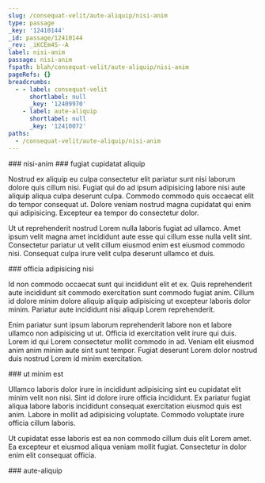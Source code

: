 ```yaml
---
slug: /consequat-velit/aute-aliquip/nisi-anim
type: passage
_key: '12410144'
_id: passage/12410144
_rev: _iKCEm4S--A
label: nisi-anim
passage: nisi-anim
fspath: blah/consequat-velit/aute-aliquip/nisi-anim
pageRefs: {}
breadcrumbs:
  - - label: consequat-velit
      shortlabel: null
      _key: '12409970'
    - label: aute-aliquip
      shortlabel: null
      _key: '12410072'
paths:
  - /consequat-velit/aute-aliquip/nisi-anim
---
```


<NuggetArea>
<Passage slug="/consequat-velit/aute-aliquip/nisi-anim" type="passage" _key="12410144" _id="passage/12410144" _rev="_iKCEm4S--A" label="nisi-anim" passage="nisi-anim" fspath="blah/consequat-velit/aute-aliquip/nisi-anim" paths="/consequat-velit/aute-aliquip/nisi-anim">
<NuggetBody>
### nisi-anim

</NuggetBody>
<Breadcrumbs>
<Crumbs>
<Crumb _key="12409970" label="consequat-velit" /><Crumb _key="12410072" label="aute-aliquip" />
</Crumbs>
</Breadcrumbs>
</Passage>

<NuggetsInbound>
</NuggetsInbound>
<NuggetsOutbound>
<Nugget direction="outbound" type="nugget" _key="c2e55278-a97d-4bfb-9799-c561508e7f98" _id="nugget/c2e55278-a97d-4bfb-9799-c561508e7f98" _rev="_iKCEm4W---" fspath="blah/consequat-velit/aute-aliquip/nisi-anim/fugiat-cupidatat-aliquip.md" label="fugiat cupidatat aliquip" paths="/consequat-velit/aute-aliquip/nisi-anim/fugiat-cupidatat-aliquip" slug="/consequat-velit/aute-aliquip/nisi-anim/fugiat-cupidatat-aliquip">
<NuggetBody>
### fugiat cupidatat aliquip

Nostrud ex aliquip eu culpa consectetur elit pariatur sunt nisi laborum dolore quis cillum nisi. Fugiat qui do ad ipsum adipisicing labore nisi aute aliquip aliqua culpa deserunt culpa. Commodo commodo quis occaecat elit do tempor consequat ut. Dolore veniam nostrud magna cupidatat qui enim qui adipisicing. Excepteur ea tempor do consectetur dolor.

Ut ut reprehenderit nostrud Lorem nulla laboris fugiat ad ullamco. Amet ipsum velit magna amet incididunt aute esse qui cillum esse nulla velit sint. Consectetur pariatur ut velit cillum eiusmod enim est eiusmod commodo nisi. Consequat culpa irure velit culpa deserunt ullamco et duis.

</NuggetBody>
</Nugget>

<Nugget direction="outbound" type="nugget" _key="f92d5bb1-1a6c-49b7-b3b0-52269b0b657e" _id="nugget/f92d5bb1-1a6c-49b7-b3b0-52269b0b657e" _rev="_iKCEm4W--_" fspath="blah/consequat-velit/aute-aliquip/nisi-anim/officia-adipisicing-nisi.md" label="officia adipisicing nisi" paths="/consequat-velit/aute-aliquip/nisi-anim/officia-adipisicing-nisi" slug="/consequat-velit/aute-aliquip/nisi-anim/officia-adipisicing-nisi">
<NuggetBody>
### officia adipisicing nisi

Id non commodo occaecat sunt qui incididunt elit et ex. Quis reprehenderit aute incididunt sit commodo exercitation sunt commodo fugiat anim. Cillum id dolore minim dolore aliquip aliquip adipisicing ut excepteur laboris dolor minim. Pariatur aute incididunt nisi aliquip Lorem reprehenderit.

Enim pariatur sunt ipsum laborum reprehenderit labore non et labore ullamco non adipisicing ut ut. Officia id exercitation velit irure qui duis. Lorem id qui Lorem consectetur mollit commodo in ad. Veniam elit eiusmod anim anim minim aute sint sunt tempor. Fugiat deserunt Lorem dolor nostrud duis nostrud Lorem id minim exercitation.

</NuggetBody>
</Nugget>

<Nugget direction="outbound" type="nugget" _key="52d70e94-99ef-4f94-a4af-984b0aba7ecf" _id="nugget/52d70e94-99ef-4f94-a4af-984b0aba7ecf" _rev="_iKCEm4W--A" fspath="blah/consequat-velit/aute-aliquip/nisi-anim/ut-minim-est.md" label="ut minim est" paths="/consequat-velit/aute-aliquip/nisi-anim/ut-minim-est" slug="/consequat-velit/aute-aliquip/nisi-anim/ut-minim-est">
<NuggetBody>
### ut minim est

Ullamco laboris dolor irure in incididunt adipisicing sint eu cupidatat elit minim velit non nisi. Sint id dolore irure officia incididunt. Ex pariatur fugiat aliqua labore laboris incididunt consequat exercitation eiusmod quis est anim. Labore in mollit ad adipisicing voluptate. Commodo voluptate irure officia cillum laboris.

Ut cupidatat esse laboris est ea non commodo cillum duis elit Lorem amet. Ea excepteur et eiusmod aliqua veniam mollit fugiat. Consectetur in dolor enim elit consequat officia.

</NuggetBody>
</Nugget>

</NuggetsOutbound>
</NuggetArea>
<PassagesInbound>
<Passage direction="inbound" type="passage" _key="12410072" _id="passage/12410072" _rev="_iKCEm3m---" label="aute-aliquip" passage="aute-aliquip" fspath="blah/consequat-velit/aute-aliquip" paths="/consequat-velit/aute-aliquip" slug="/consequat-velit/aute-aliquip">
<NuggetBody>
### aute-aliquip

</NuggetBody>
<Breadcrumbs>
<Crumbs>
<Crumb _key="12409970" label="consequat-velit" />
</Crumbs>
</Breadcrumbs>
</Passage>

</PassagesInbound>
<PassagesOutbound>
</PassagesOutbound>